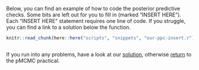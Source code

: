 Below, you can find an example of how to code the posterior predictive checks. Some bits are left out for you to fill in (marked "INSERT HERE"). Each "INSERT HERE" statement requires one line of code. If you struggle, you can find a link to a solution below the function.

```r
knitr::read_chunk(here::here("scripts", "snippets", "our-ppc-insert.r"))
```

```r
```


If you run into any problems, have a look at our [solution](our_ppc.html), otherwise [return](mcmc_and_model_comparison.html#posterior-predictive-checks) to the pMCMC practical.
